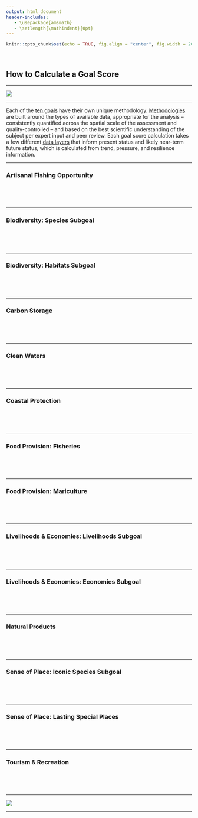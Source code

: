 ```yaml
---
output: html_document
header-includes:
   - \usepackage{amsmath}
   - \setlength{\mathindent}{0pt}
---
```


```r
knitr::opts_chunk$set(echo = TRUE, fig.align = "center", fig.width = 20)
```

<br>

## How to Calculate a Goal Score
***


![](images/ohi_flowchart.png)

***

Each of the [ten goals](https://www.nature.com/articles/nature11397) have their own unique methodology. [Methodologies](https://rawgit.com/OHI-Science/ohi-global/draft/global_supplement/Supplement.html#5_goal_models_and_data) are built around the types of available data, appropriate for the analysis -- consistently quantified across the spatial scale of the assessment and quality-controlled -- and based on the best scientific understanding of the subject per expert input and peer review. Each goal score calculation takes a few different [data layers](http://ohi-science.org/ohi-global/layers_table.html) that inform present status and likely near-term future status, which is calculated from trend, pressure, and resilience information.

***

### Artisanal Fishing Opportunity

<br>

\begin{aligned}
& x_{ao} \text{   is the status of the artisinal fishing goal}\\
\\
& x_{ao} = (1 - D_u) * S_{ao}\\
& D_u = (1 - PPPpcGDP) * (1 - O_{ao})\\
\\
& D_u \text{  is the unmet demand}\\
& S_{ao} \text{   sustainability weighting; 1 if no data or perfectly sustainable}\\
& O_{ao} \text{   is the access to artisinal-scal fishing, defined by Mora et al. (2009)}\\
& PPPpcGDP \text{   is ln-transformed rescaled purchasing power parity adjusted per capita GDP}
\end{aligned}
<br>

---

### Biodiversity: Species Subgoal

<br>
\begin{aligned}
& x_{spp} \text{   is the status of the species biodiversity sub-goal}\\
\\
& x_{spp} = max \left(\frac{\bar{R}_{spp} - 0.25}{0.75}, 0 \right)\\
\\
& \bar{R}_{spp} = \left(\sum^M_{c=1} \left( \sum^{N_c}_{i=1} w_i \right) \times A_c \right) \left(\sum^M_{c=1} A_c \times N_c \right)^{-1}\\
\\
& \bar{R}_{spp} \text{  region's area-weighted mean of species risk, with floor at 25% representing catastrophic loss of biodiversity}\\
\\
& \sum^M_{c=1} A_c \times N_c \text{  is the species count-weighted area across all cells in the region}\\
\\
& N \text{  is the number of species ($N_c$ is number species in cell $c$)}\\
& M \text{  is number of gridded cells the region's area contains}\\
& c \text{  a 0.5 degree grid cell within a region}\\
& w_i \text{  the risk status for each species $i$, assigned based on IUCN threat category}\\
& A_c \text{  area of cell $c$}
\end{aligned}
<br>

---

### Biodiversity: Habitats Subgoal

<br>
\begin{aligned}
& x_{hab} \text{   is the status of the habitat biodiversity sub-goal}\\
\\
& x_{hab} = \left(\frac{1}{N}\right) \sum ^N_{k=1} C_k\\
\\
& C_k = \frac{C_c}{C_r}\\
\\
& C_c \text{  is the current condition specific to each $k$ habitat present in the region}\\
& C_r \text{  is the reference condition specific to each $k$ habitat present in the region}\\
& N \text{  is the number of habitates in the region}
\end{aligned}
<br>

---

### Carbon Storage

<br>
\begin{aligned}
& x_{cs} \text{   is the status of the carbon storage goal}\\
\\
& x_{cs} = \left(\sum^N_{k=1} (h_k \times w_k \times A_k) \right) \left(\sum^N_{k=w} (w_k \times A_k) \right)^{-1} \\
& h = \frac{C_c}{C_r}\\
\\
& h \text{   is a measure of carbon-storing habitat's condition with respect to its reference condition}\\
\\
& C_c \text{  is the current health of carbon-storing habitat $k$ (mangrove, saltmarsh, seagrass)}\\
& C_r \text{  is the reference condition of habitat $k$}\\
& w \text{  is the rank weight of the habitat's contribution to total carbon storage (Laffoley & Grimsditch)}\\
& A \text{   is the area within a region for each $k$ habitat type}\\
\end{aligned}
<br>

---

### Clean Waters

<br>
\begin{aligned}
& x_{cw} \text{    the status of the clean waters goal, calculated only for the first 3 nm of ocean for a region's EEZ}\\
\\
& x_{cw} = \sqrt[4]{a * u * l * d}\\
\\
& a := 1 - \text{the number of people without access to sanitation, rescaled to the global maximum}\\
& u := 1 - \text{nutrient input, rescaled at the raster level by the 99.99th quantile value}\\
& l := 1 - \text{chemical input, rescaled at the raster level by the 99.99th quantile value}\\
& d := 1 - \text{marine debris, rescaled at the raster level by the 99.99th quantile value}\\

\end{aligned}
<br>

---

### Coastal Protection

<br>
\begin{aligned}
& x_{cp} \text{   is the status of the coastal protection goal}\\
\\
& x_{cp} = \left(\sum^N_{k=1} (h_k \times w_k \times A_k) \right) \left(\sum^N_{k=w} (w_k \times A_k) \right)^{-1} \\
& h = \frac{C_c}{C_r}\\
\\
& h \text{   is a measure of the habitat's condition with respect to its reference condition}\\
& C_c \text{  is the current health of shoreline-protecting habitat $k$ in a region (mangrove, saltmarsh, coastal sea ice, coral reefs, seagrass)}\\
& C_r \text{  is the reference condition of habitat $k$}\\
& w \text{  is the rank weight of the habitat's protective ability}\\
& A \text{   is the area within a region for each $k$ habitat type}\\
\end{aligned}
<br>

---

### Food Provision: Fisheries

<br>
\begin{aligned}
& x_{fis} \text{   is the status of the wild-caught fisheries, fisheries food provision sub-goal}\\
\\
& x_{fis} = \prod^n_{i=1} SS_i^\left(\frac{C_i}{\sum C_i} \right) \\
\\
& \displaystyle{ SS = 
  \begin{cases}
    B/B_{MSY} , & \text{ if } B/B_{MSY} < 0.95 \\
    1 , & \text{ if } 0.95 \leq B/B_{MSY} \leq 1.05 \\
    max\{1 - \alpha(B/B_{MSY} - 1.05), \beta \} , & \text{ if } B/B_{MSY} > 1.05 \\
  \end{cases}
  } \\
\\
& SS \text{ are stock status scores}\\
& B/B_{MSY} \text{   is maximum sustainable yield for a stock}\\
& C_i\text{ }/\text{ }\Sigma C_i \text{  is the relative contribution of a stock $i$ to overall catch}\\
& C \text{   is the average catch since the first non null record, for each taxon within each region}\\
\\
& i \text{   is an individual taxon}\\
& n \text{   is the total number of taxa in the reported catch for each region throughout the time-series}\\
& \alpha \text{ is set to be 0.5, status decline rate, to endure penalty for under-harvested stocks is half of that for over-harvested stocks}\\
& \beta \text{ is the minimum score a stock can get, set to 0.25}
\end{aligned}
<br>

---

### Food Provision: Mariculture

<br>
\begin{aligned}
& x_{mar} \text{   is the status of the mariculture food provision sub-goal}\\
\\
& x_{mar} = \frac{Y_c}{Y_{c, \text{ } ref}}\\
\\
& Y_c = \left(\sum^N_{k=1} Y_k \times S_{k, r}\right)\left(\frac{1}{P_r}\right)\\
\\
& Y_c \text{   is the current sustainably-harvested yield within each country, per person within 25 miles of the region's coast}\\
& Y_k \text{   is the 4-fyear moving average of tonnes of production for each $k$ mariculture species currently or at one time cultured within a country}\\
& S_{k, r} \text{   is the sustainability score for each $k$ mariculture species and region}\\
& P_r \text{   is the population within 25 miles of the region's coast}\\
& Y_{c, \text{ } ref} \text{   is the $Y_c$ value that corresponds to the 95th quantile across all regions and years}\\
& N \text{  is the number of harvested mariculture species $k$}
\end{aligned}
<br>


---

### Livelihoods & Economies: Livelihoods Subgoal

<br>
\begin{aligned}


\end{aligned}
<br>

---

### Livelihoods & Economies: Economies Subgoal

<br>
\begin{aligned}


\end{aligned}
<br>

---

### Natural Products

<br>
\begin{aligned}


\end{aligned}
<br>

---

### Sense of Place: Iconic Species Subgoal

<br>
\begin{aligned}


\end{aligned}
<br>

---

### Sense of Place: Lasting Special Places

<br>
\begin{aligned}


\end{aligned}
<br>

---

### Tourism & Recreation

<br>
\begin{aligned}


\end{aligned}
<br>


***

[![](images/goals.png)](http://ohi-science.org/ohi-global/goals.html)

***


